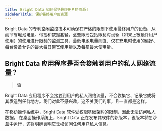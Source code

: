 ```yaml
---
title: Bright Data 如何保护最终用户的资源？
sidebarTitle: 保护最终用户的资源
---
```

Bright Data 的专利空闲监控技术可确保在严格的限制下使用最终用户的设备，从而节省电池电量、带宽和数据套餐。这些限制包括限制对设备（如果正被最终用户使用）的使用进行限制的监测工具、最低电池电量阈值、仅在充电时使用的偏好、每台设备允许的最大每日带宽使用量以及每周最大使用量。

## Bright Data 应用程序是否会接触到用户的私人网络流量？

> **否**

Bright Data 应用程序不会接触到用户的私人网络流量，不会收集它、记录它或将其发送到任何地方。我们对此不感兴趣，这不关我们的事，且一直都是这样。

在移动操作系统中，Bright Data 软件受权限基础架构的限制，因此无法访问私人数据。 在桌面操作系统上，Bright Data 正在发布其软件的新版本，该版本将在沙盒中运行，这将明确表明它无权访问任何用户私人信息。
